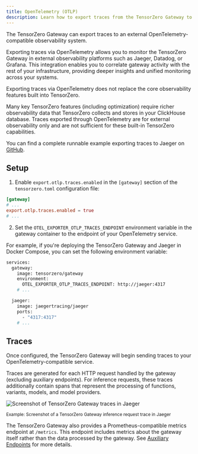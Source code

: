 ```yaml
---
title: OpenTelemetry (OTLP)
description: Learn how to export traces from the TensorZero Gateway to an external OpenTelemetry-compatible observability system.
---
```


The TensorZero Gateway can export traces to an external OpenTelemetry-compatible observability system.

Exporting traces via OpenTelemetry allows you to monitor the TensorZero Gateway in external observability platforms such as Jaeger, Datadog, or Grafana.
This integration enables you to correlate gateway activity with the rest of your infrastructure, providing deeper insights and unified monitoring across your systems.

<Warning>

Exporting traces via OpenTelemetry does not replace the core observability features built into TensorZero.

Many key TensorZero features (including optimization) require richer observability data that TensorZero collects and stores in your ClickHouse database.
Traces exported through OpenTelemetry are for external observability only and are not sufficient for these built-in TensorZero capabilities.

</Warning>

<Tip>

You can find a complete runnable example exporting traces to Jaeger on [GitHub](https://github.com/tensorzero/tensorzero/tree/main/examples/guides/opentelemetry-otlp).

</Tip>

## Setup

1. Enable `export.otlp.traces.enabled` in the `[gateway]` section of the `tensorzero.toml` configuration file:

```toml
[gateway]
# ...
export.otlp.traces.enabled = true
# ...
```

2. Set the `OTEL_EXPORTER_OTLP_TRACES_ENDPOINT` environment variable in the gateway container to the endpoint of your OpenTelemetry service.

<Accordion title="Example: TensorZero Gateway and Jaeger with Docker Compose">

For example, if you're deploying the TensorZero Gateway and Jaeger in Docker Compose, you can set the following environment variable:

```bash
services:
  gateway:
    image: tensorzero/gateway
    environment:
      OTEL_EXPORTER_OTLP_TRACES_ENDPOINT: http://jaeger:4317
    # ...

  jaeger:
    image: jaegertracing/jaeger
    ports:
      - "4317:4317"
    # ...
```

</Accordion>

## Traces

Once configured, the TensorZero Gateway will begin sending traces to your OpenTelemetry-compatible service.

Traces are generated for each HTTP request handled by the gateway (excluding auxiliary endpoints).
For inference requests, these traces additionally contain spans that represent the processing of functions, variants, models, and model providers.

![Screenshot of TensorZero Gateway traces in Jaeger](./opentelemetry-otlp-jaeger.png)

<small>
  Example: Screenshot of a TensorZero Gateway inference request trace in Jaeger
</small>

<Tip>

The TensorZero Gateway also provides a Prometheus-compatible metrics endpoint at `/metrics`.
This endpoint includes metrics about the gateway itself rather than the data processed by the gateway.
See [Auxiliary Endpoints](/gateway/api-reference/auxiliary-endpoints/) for more details.

</Tip>
